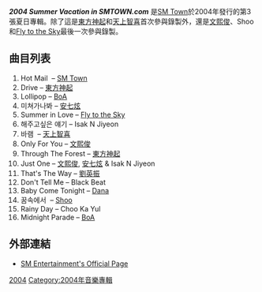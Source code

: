 {{Infobox album <!-- See Wikipedia:WikiProject_Albums -->
| name       = 2004 Summer Vacation in SMTOWN.com
| type       = 錄音室專輯
| longtype   = 
| artist     = [[SM_Town|SM Town]]
| cover      = 
| caption    = 
| released   = 2004年7月2日
| recorded   = 
| genre      = [[K-pop|K-pop]], [[R&B|R&B]], [[舞曲|舞曲]], bubblegum
| length     = 
| language   = [[韓語|韓語]]
| label      = [[SM_Entertainment|SM Entertainment]]
| producer   = 
| reviews    = 
| chronology = 
| prev_title = [[2003_Summer_Vacation_in_SMTown.com|2003 Summer Vacation in SMTown.com]]
| prev_year  = 2003
| next_title = [[2006_Summer_SMTown|'06 SUMMER SMTOWN]]
| next_year  = 2006
| misc       = 
}}

'''''2004 Summer Vacation in SMTOWN.com''''' 是[[SM_Town|SM Town]]於2004年發行的第3張夏日專輯。除了這是[[東方神起|東方神起]]和[[天上智喜|天上智喜]]首次參與錄製外，還是[[文熙俊|文熙俊]]、Shoo和[[Fly_to_the_Sky|Fly to the Sky]]最後一次參與錄製。

== 曲目列表 ==
# Hot Mail  – [[SM_Town|SM Town]]
# Drive – [[東方神起|東方神起]]
# Lollipop – [[BoA|BoA]]
# 미쳐가나봐 – [[安七炫|安七炫]]
# Summer in Love – [[Fly_to_the_Sky|Fly to the Sky]]
# 해주고싶은 얘기 – Isak N Jiyeon
# 바램  – [[天上智喜|天上智喜]]
# Only For You – [[文熙俊|文熙俊]]
# Through The Forest – [[東方神起|東方神起]]
# Just One – [[文熙俊|文熙俊]], [[安七炫|安七炫]] & Isak N Jiyeon
# That's The Way – [[劉英振|劉英振]]
# Don't Tell Me – Black Beat
# Baby Come Tonight – [[喜悅Dana|Dana]]
# 꿈속에서  – [[Shoo|Shoo]]
# Rainy Day – Choo Ka Yul
# Midnight Parade – [[BoA|BoA]]

== 外部連結 ==
* {{ko icon}} [http://www.smtown.com/ SM Entertainment's Official Page]{{Wayback|url=http://www.smtown.com/ |date=20060424164456 }}


[[Category:SM_Town音樂專輯|2004]]
[[Category:2004年音樂專輯|Category:2004年音樂專輯]]